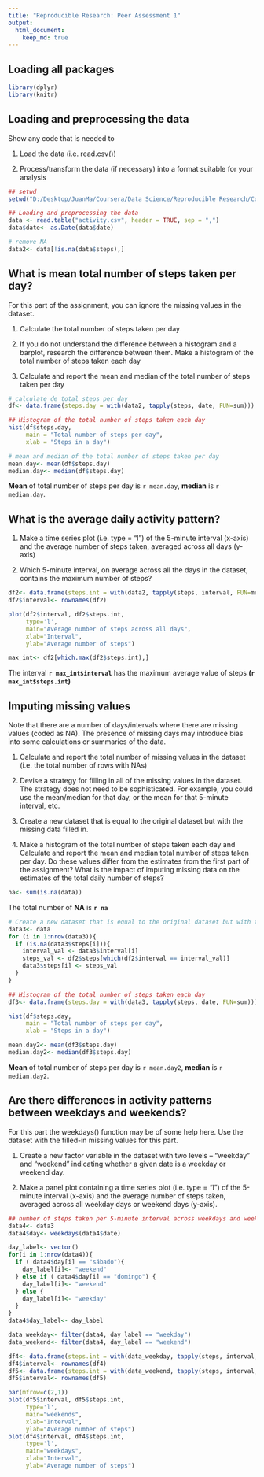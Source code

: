 ---
title: "Reproducible Research: Peer Assessment 1"
output: 
  html_document:
    keep_md: true
---

## Loading all packages

```{r, echo=TRUE}
library(dplyr)
library(knitr)
```

## Loading and preprocessing the data

Show any code that is needed to

1. Load the data (i.e. \color{red}{\verb|read.csv()|}read.csv())

2. Process/transform the data (if necessary) into a format suitable for your analysis

```{r, echo=TRUE}
## setwd
setwd("D:/Desktop/JuanMa/Coursera/Data Science/Reproducible Research/Course Project 1")

## Loading and preprocessing the data
data <- read.table("activity.csv", header = TRUE, sep = ",")
data$date<- as.Date(data$date)

# remove NA
data2<- data[!is.na(data$steps),]
```

## What is mean total number of steps taken per day?
For this part of the assignment, you can ignore the missing values in the dataset.

1. Calculate the total number of steps taken per day

2. If you do not understand the difference between a histogram and a barplot, research the difference between them. Make a histogram of the total number of steps taken each day

3. Calculate and report the mean and median of the total number of steps taken per day

```{r, echo=TRUE}
# calculate de total steps per day
df<- data.frame(steps.day = with(data2, tapply(steps, date, FUN=sum)))
```

```{r, fig.show='hold'}
## Histogram of the total number of steps taken each day
hist(df$steps.day, 
     main = "Total number of steps per day", 
     xlab = "Steps in a day")
```

```{r, echo=TRUE}
# mean and median of the total number of steps taken per day
mean.day<- mean(df$steps.day)
median.day<- median(df$steps.day)
```

**Mean** of total number of steps per day is `r mean.day`, **median** is `r median.day`.

## What is the average daily activity pattern?

1. Make a time series plot (i.e. type = "l") of the 5-minute interval (x-axis) and the average number of steps taken, averaged across all days (y-axis)

2. Which 5-minute interval, on average across all the days in the dataset, contains the maximum number of steps?

```{r, echo=TRUE}
df2<- data.frame(steps.int = with(data2, tapply(steps, interval, FUN=mean)))
df2$interval<- rownames(df2)
```

```{r, echo=TRUE, fig.show='hold'}
plot(df2$interval, df2$steps.int, 
     type='l', 
     main="Average number of steps across all days", 
     xlab="Interval", 
     ylab="Average number of steps")
```

```{r, echo=TRUE}
max_int<- df2[which.max(df2$steps.int),]
```

The interval  **`r max_int$interval`** has the maximum average value of steps **(`r max_int$steps.int`)**

## Imputing missing values

Note that there are a number of days/intervals where there are missing values (coded as NA). The presence of missing days may introduce bias into some calculations or summaries of the data.

1. Calculate and report the total number of missing values in the dataset (i.e. the total number of rows with NAs)

2. Devise a strategy for filling in all of the missing values in the dataset. The strategy does not need to be sophisticated. For example, you could use the mean/median for that day, or the mean for that 5-minute interval, etc.

3. Create a new dataset that is equal to the original dataset but with the missing data filled in.

4. Make a histogram of the total number of steps taken each day and Calculate and report the mean and median total number of steps taken per day. Do these values differ from the estimates from the first part of the assignment? What is the impact of imputing missing data on the estimates of the total daily number of steps?

```{r, echo=TRUE}
na<- sum(is.na(data))
```

The total number of **NA** is **`r na `** 

```{r, echo=TRUE}
# Create a new dataset that is equal to the original dataset but with the missing data filled in.
data3<- data
for (i in 1:nrow(data3)){
  if (is.na(data3$steps[i])){
    interval_val <- data3$interval[i]
    steps_val <- df2$steps[which(df2$interval == interval_val)]
    data3$steps[i] <- steps_val
  }
}

## Histogram of the total number of steps taken each day
df3<- data.frame(steps.day = with(data3, tapply(steps, date, FUN=sum)))
```

```{r, fig.show='hold'}
hist(df$steps.day, 
     main = "Total number of steps per day", 
     xlab = "Steps in a day")
```

```{r, echo=TRUE}
mean.day2<- mean(df3$steps.day)
median.day2<- median(df3$steps.day)
```

**Mean** of total number of steps per day is `r mean.day2`, **median** is `r median.day2`.

## Are there differences in activity patterns between weekdays and weekends?

For this part the weekdays() function may be of some help here. Use the dataset with the filled-in missing values for this part.

1. Create a new factor variable in the dataset with two levels -- "weekday" and "weekend" indicating whether a given date is a weekday or weekend day.

2. Make a panel plot containing a time series plot (i.e. type = "l") of the 5-minute interval (x-axis) and the average number of steps taken, averaged across all weekday days or weekend days (y-axis).

```{r, echo=TRUE}
## number of steps taken per 5-minute interval across weekdays and weekends
data4<- data3
data4$day<- weekdays(data4$date)

day_label<- vector()
for(i in 1:nrow(data4)){
  if ( data4$day[i] == "sábado"){
    day_label[i]<- "weekend"
  } else if ( data4$day[i] == "domingo") { 
    day_label[i]<- "weekend"
  } else { 
    day_label[i]<- "weekday"
  }
}
data4$day_label<- day_label

data_weekday<- filter(data4, day_label == "weekday")
data_weekend<- filter(data4, day_label == "weekend")

df4<- data.frame(steps.int = with(data_weekday, tapply(steps, interval, FUN=mean)))
df4$interval<- rownames(df4)
df5<- data.frame(steps.int = with(data_weekend, tapply(steps, interval, FUN=mean)))
df5$interval<- rownames(df5)
```

```{r, fig.show='hold'}
par(mfrow=c(2,1))
plot(df5$interval, df5$steps.int, 
     type='l', 
     main="weekends", 
     xlab="Interval", 
     ylab="Average number of steps")
plot(df4$interval, df4$steps.int, 
     type='l', 
     main="weekdays", 
     xlab="Interval", 
     ylab="Average number of steps")
```
